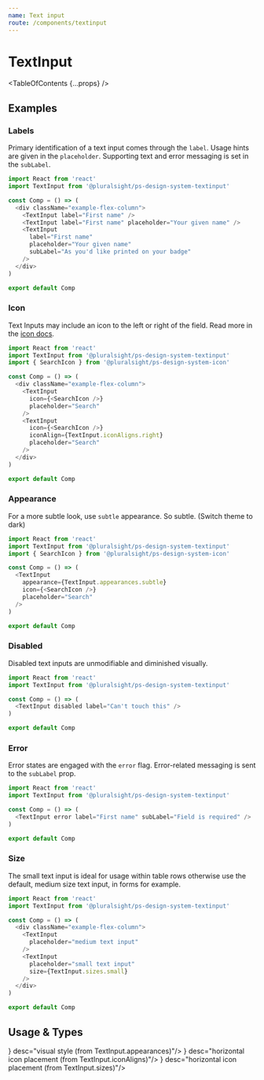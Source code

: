 ```yaml
---
name: Text input
route: /components/textinput
---
```


# TextInput

<TableOfContents {...props} />

## Examples

### Labels

Primary identification of a text input comes through the `label`. Usage hints are given in the `placeholder`. Supporting text and error messaging is set in the `subLabel`.

```typescript
import React from 'react'
import TextInput from '@pluralsight/ps-design-system-textinput'

const Comp = () => (
  <div className="example-flex-column">
    <TextInput label="First name" />
    <TextInput label="First name" placeholder="Your given name" />
    <TextInput
      label="First name"
      placeholder="Your given name"
      subLabel="As you'd like printed on your badge"
    />
  </div>
)

export default Comp

```

### Icon

Text Inputs may include an icon to the left or right of the field. Read more in the [icon docs](/components/icon).

```typescript
import React from 'react'
import TextInput from '@pluralsight/ps-design-system-textinput'
import { SearchIcon } from '@pluralsight/ps-design-system-icon'

const Comp = () => (
  <div className="example-flex-column">
    <TextInput
      icon={<SearchIcon />}
      placeholder="Search"
    />
    <TextInput
      icon={<SearchIcon />}
      iconAlign={TextInput.iconAligns.right}
      placeholder="Search"
    />
  </div>
)

export default Comp

```

### Appearance

For a more subtle look, use `subtle` appearance. So subtle. (Switch theme to dark)

```typescript
import React from 'react'
import TextInput from '@pluralsight/ps-design-system-textinput'
import { SearchIcon } from '@pluralsight/ps-design-system-icon'

const Comp = () => (
  <TextInput
    appearance={TextInput.appearances.subtle}
    icon={<SearchIcon />}
    placeholder="Search"
  />
)

export default Comp

```

### Disabled

Disabled text inputs are unmodifiable and diminished visually.

```typescript
import React from 'react'
import TextInput from '@pluralsight/ps-design-system-textinput'

const Comp = () => (
  <TextInput disabled label="Can't touch this" />
)

export default Comp

```

### Error

Error states are engaged with the `error` flag. Error-related messaging is sent to the `subLabel` prop.

```typescript
import React from 'react'
import TextInput from '@pluralsight/ps-design-system-textinput'

const Comp = () => (
  <TextInput error label="First name" subLabel="Field is required" />
)

export default Comp

```

### Size

The small text input is ideal for usage within table rows otherwise use the default, medium size text input, in forms for example.

```typescript
import React from 'react'
import TextInput from '@pluralsight/ps-design-system-textinput'

const Comp = () => (
  <div className="example-flex-column">
    <TextInput
      placeholder="medium text input"
    />
    <TextInput
      placeholder="small text input"
      size={TextInput.sizes.small}
    />
  </div>
)

export default Comp

```

## Usage & Types

<Usage install="npm install @pluralsight/ps-design-system-textinput"
  import="import TextInput from '@pluralsight/ps-design-system-textinput'"
  packageName="textinput"
/>

<TypesTable>
  <TypesProp name="appearance" type={<TypesEnum enum={TextInput.appearances}/>} desc="visual style (from TextInput.appearances)"/>
  <TypesProp name="disabled" type="boolean" desc="standard input disable flag"/>
  <TypesProp name="error" type="boolean" desc="error state flag"/>
  <TypesProp name="icon" type="*Icon" desc="An Icon component"/>
  <TypesProp name="iconAlign" type={<TypesEnum enum={TextInput.iconAligns}/>} desc="horizontal icon placement (from TextInput.iconAligns)"/>
  <TypesProp name="label" type="string" desc="identifying string for input"/>
  <TypesProp name="placeholder" type="string" desc="in-field usage hint"/>
  <TypesProp name="ref" type="Ref || { field: Ref,input: Ref, }" desc="refs to access underlying elements"/>
  <TypesProp name="size" type={<TypesEnum enum={TextInput.sizes}/>} desc="horizontal icon placement (from TextInput.sizes)"/>
  <TypesProp name="subLabel" type="string" desc="supporting text or error messaging"/>
</TypesTable>
